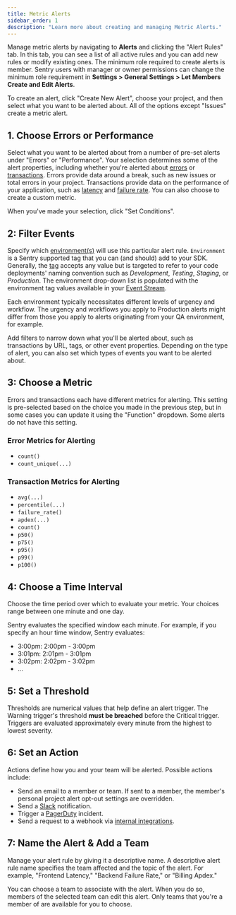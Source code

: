 ```yaml
---
title: Metric Alerts
sidebar_order: 1
description: "Learn more about creating and managing Metric Alerts."
---
```


Manage metric alerts by navigating to **Alerts** and clicking the "Alert Rules" tab. In this tab, you can see a list of all active rules and you can add new rules or modify existing ones. The minimum role required to create alerts is member. Sentry users with manager or owner permissions can change the minimum role requirement in **Settings > General Settings > Let Members Create and Edit Alerts**.

To create an alert, click "Create New Alert", choose your project, and then select what you want to be alerted about. All of the options except "Issues" create a metric alert.

## 1. Choose Errors or Performance

Select what you want to be alerted about from a number of pre-set alerts under "Errors" or "Performance". Your selection determines some of the alert properties, including whether you're alerted about [errors](/platforms/javascript/usage/#capturing-errors) or [transactions](/product/performance/). Errors provide data around a break, such as new issues or total errors in your project. Transactions provide data on the performance of your application, such as [latency](/product/performance/metrics/#latency) and [failure rate](/product/performance/metrics/#failure-rate). You can also choose to create a custom metric.

When you've made your selection, click "Set Conditions".

## 2: Filter Events

Specify which [environment(s)](/platforms/javascript/configuration/environments/) will use this particular alert rule. `Environment` is a Sentry supported tag that you can (and should) add to your SDK. Generally, the [tag](/platforms/javascript/enriching-events/tags/) accepts any value but is targeted to refer to your code deployments' naming convention such as _Development_, _Testing_, _Staging_, or _Production_. The environment drop-down list is populated with the environment tag values available in your [Event Stream](/product/accounts/quotas/manage-event-stream-guide/).

Each environment typically necessitates different levels of urgency and workflow. The urgency and workflows you apply to Production alerts might differ from those you apply to alerts originating from your QA environment, for example.

Add filters to narrow down what you'll be alerted about, such as transactions by URL, tags, or other event properties. Depending on the type of alert, you can also set which types of events you want to be alerted about.

## 3: Choose a Metric

Errors and transactions each have different metrics for alerting. This setting is pre-selected based on the choice you made in the previous step, but in some cases you can update it using the "Function" dropdown. Some alerts do not have this setting.

### Error Metrics for Alerting

- `count()`
- `count_unique(...)`

### Transaction Metrics for Alerting

- `avg(...)`
- `percentile(...)`
- `failure_rate()`
- `apdex(...)`
- `count()`
- `p50()`
- `p75()`
- `p95()`
- `p99()`
- `p100()`

## 4: Choose a Time Interval

Choose the time period over which to evaluate your metric. Your choices range between one minute and one day.

<Note>

Sentry evaluates the specified window each minute. For example, if you specify an hour time window, Sentry evaluates:

- 3:00pm: 2:00pm - 3:00pm
- 3:01pm: 2:01pm - 3:01pm
- 3:02pm: 2:02pm - 3:02pm
- ...

</Note>

## 5: Set a Threshold

Thresholds are numerical values that help define an alert trigger. The Warning trigger's threshold **must be breached** before the Critical trigger. Triggers are evaluated approximately every minute from the highest to lowest severity.

## 6: Set an Action

Actions define how you and your team will be alerted. Possible actions include:

- Send an email to a member or team. If sent to a member, the member's personal project alert opt-out settings are overridden.
- Send a [Slack](/product/integrations/slack/) notification.
- Trigger a [PagerDuty](/product/integrations/pagerduty/) incident.
- Send a request to a webhook via [internal integrations](/product/integrations/integration-platform/#internal-integrations).

## 7: Name the Alert & Add a Team

Manage your alert rule by giving it a descriptive name. A descriptive alert rule name specifies the team affected and the topic of the alert. For example, "Frontend Latency," "Backend Failure Rate," or "Billing Apdex."

You can choose a team to associate with the alert. When you do so, members of the selected team can edit this alert. Only teams that you're a member of are available for you to choose.
